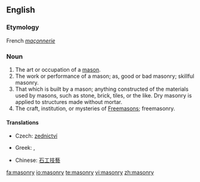 ==English==
{{wikipedia}}
===Etymology===
French ''[[maçonnerie]]''
===Noun===
{{en-noun|-}}

# The art or occupation of a [[mason]].
# The work or performance of a mason; as, good or bad masonry; skillful masonry.
# That which is built by a mason; anything constructed of the materials used by masons, such as stone, brick, tiles, or the like. Dry masonry is applied to structures made without mortar.
# The craft, institution, or mysteries of [[Freemason]]s; freemasonry.

====Translations====
{{trans-top|art or occupation of a mason}}
* Czech: [[zednictví]] {{n}}
{{trans-mid}}
{{trans-bottom}}
{{trans-top|freemasonry}}
* Greek: {{t|el|τεκτονισμός|m}},  {{t|el|μασονία|f}}
{{trans-mid}}
{{trans-bottom}}

{{checktrans-top}}
*Chinese: [[石工技藝]]
{{trans-bottom}}

[[fa:masonry]]
[[io:masonry]]
[[te:masonry]]
[[vi:masonry]]
[[zh:masonry]]